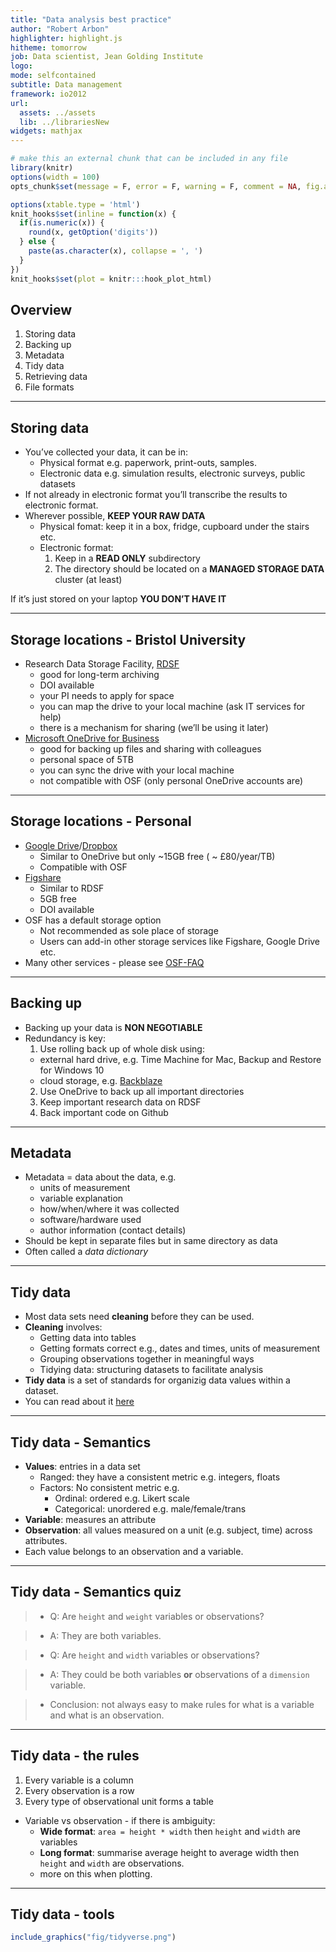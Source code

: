 ```yaml
---
title: "Data analysis best practice"
author: "Robert Arbon"
highlighter: highlight.js
hitheme: tomorrow
job: Data scientist, Jean Golding Institute
logo: 
mode: selfcontained
subtitle: Data management
framework: io2012
url:
  assets: ../assets
  lib: ../librariesNew
widgets: mathjax
---
```



```r
# make this an external chunk that can be included in any file
library(knitr)
options(width = 100)
opts_chunk$set(message = F, error = F, warning = F, comment = NA, fig.align = 'center', dpi = 100, tidy = F, cache.path = '.cache/', fig.path = 'fig/')

options(xtable.type = 'html')
knit_hooks$set(inline = function(x) {
  if(is.numeric(x)) {
    round(x, getOption('digits'))
  } else {
    paste(as.character(x), collapse = ', ')
  }
})
knit_hooks$set(plot = knitr:::hook_plot_html)
```

## Overview 

1. Storing data
1. Backing up
1. Metadata
3. Tidy data
2. Retrieving data
4. File formats


---

## Storing data

* You've collected your data, it can be in: 
  * Physical format e.g. paperwork, print-outs, samples. 
  * Electronic data e.g. simulation results, electronic surveys, public datasets
* If not already in electronic format you'll transcribe the results to electronic format. 
* Wherever possible, **KEEP YOUR RAW DATA**
  * Physical fomat: keep it in a box, fridge, cupboard under the stairs etc. 
  * Electronic format:
      1. Keep in a **READ ONLY** subdirectory
      2. The directory should be located on a **MANAGED STORAGE DATA** cluster (at least)

If it's just stored on your laptop **YOU DON'T HAVE IT**

---

## Storage locations - Bristol University

* Research Data Storage Facility, [RDSF](http://www.bristol.ac.uk/acrc/research-data-storage-facility/)
  * good for long-term archiving
  * DOI available
  * your PI needs to apply for space
  * you can map the drive to your local machine (ask IT services for help)
  * there is a mechanism for sharing (we'll be using it later)


* [Microsoft OneDrive for Business](https://uob.sharepoint.com/sites/systemsupport/SitePages/onedrive-home.aspx)
  * good for backing up files and sharing with colleagues
  * personal space of 5TB
  * you can sync the drive with your local machine
  * not compatible with OSF (only personal OneDrive accounts are)


---

## Storage locations - Personal 

* [Google Drive](https://www.google.co.uk/drive/)/[Dropbox](https://www.dropbox.com/)
  * Similar to OneDrive but only ~15GB free ( ~ £80/year/TB)
  * Compatible with OSF
  
* [Figshare](https://figshare.com/)
  * Similar to RDSF
  * 5GB free
  * DOI available

* OSF has a default storage option
  * Not recommended as sole place of storage
  * Users can add-in other storage services like Figshare, Google Drive etc. 

* Many other services - please see [OSF-FAQ](http://help.osf.io/m/faqs/l/726460-faqs#what-is-the-cap-on-data-per-user-or-per-project)

---

## Backing up

* Backing up your data is **NON NEGOTIABLE**
* Redundancy is key: 
  1. Use rolling back up of whole disk using:
    * external hard drive, e.g. Time Machine for Mac, Backup and Restore for Windows 10
    * cloud storage, e.g. [Backblaze](https://www.backblaze.com/cloud-backup.html)
  2. Use OneDrive to back up all important directories
  3. Keep important research data on RDSF
  4. Back important code on Github

---

## Metadata

* Metadata = data about the data, e.g.
  * units of measurement
  * variable explanation
  * how/when/where it was collected
  * software/hardware used
  * author information (contact details)
* Should be kept in separate files but in same directory as data 
* Often called a *data dictionary*

---

## Tidy data

* Most data sets need **cleaning** before they can be used. 
* **Cleaning** involves:
  * Getting data into tables
  * Getting formats correct e.g., dates and times, units of measurement
  * Grouping observations together in meaningful ways
  * Tidying data: structuring datasets to facilitate analysis
* **Tidy data** is a set of standards for organizig data values within a dataset.
* You can read about it [here]()

---

## Tidy data  - Semantics

* **Values**: entries in a data set
  * Ranged: they have a consistent metric e.g. integers, floats
  * Factors: No consistent metric e.g.
    * Ordinal: ordered e.g. Likert scale
    * Categorical: unordered e.g. male/female/trans
* **Variable**: measures an attribute
* **Observation**: all values measured on a unit (e.g. subject, time) across attributes. 
* Each value belongs to an observation and a variable. 


---

## Tidy data - Semantics quiz

> - Q: Are `height` and `weight` variables or observations?

> - A: They are both variables. 

> - Q: Are `height` and `width` variables or observations?

> - A: They could be both variables **or** observations of a `dimension` variable. 

> - Conclusion: not always easy to make rules for what is a variable and what is an observation. 

---

## Tidy data - the rules

1. Every variable is a column
2. Every observation is a row
3. Every type of observational unit forms a table

* Variable vs observation - if there is ambiguity: 
  * **Wide format**: `area = height * width` then `height` and `width` are variables
  * **Long format**: summarise average height to average width then `height` and `width` are observations. 
  * more on this when plotting. 

--- 

## Tidy data - tools

```r
include_graphics("fig/tidyverse.png")
```
